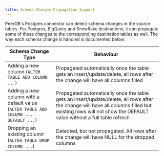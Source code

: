 ```yaml
---
title: Schema Changes Propagation Support
---
```


PeerDB's Postgres connector can detect schema changes in the source tables. For Postgres, BigQuery and Snowflake destinations, it can propagate some of these changes to the corresponding destination tables as well. The way each schema change is handled is documented below:

| Schema Change Type                                                                  | Behaviour                             |
| ----------------------------------------------------------------------------------- | ------------------------------------- |
| Adding a new column (`ALTER TABLE ADD COLUMN ...`)                                  | Propagated automatically once the table gets an insert/update/delete, all rows after the change will have all columns filled                                                                         |
| Adding a new column with a default value (`ALTER TABLE ADD COLUMN ... DEFAULT ...`) | Propagated automatically once the table gets an insert/update/delete, all rows after the change will have all columns filled but existing rows will not show the DEFAULT value without a full table refresh |
| Dropping an existing column (`ALTER TABLE DROP COLUMN ...`)                         | Detected, but not propagated. All rows after the change will have NULL for the dropped columns                                                                |

